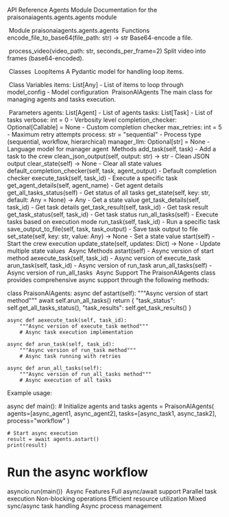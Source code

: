 API Reference
Agents Module
Documentation for the praisonaiagents.agents.agents module

​
Module praisonaiagents.agents.agents
​
Functions
​
encode_file_to_base64(file_path: str) → str
Base64-encode a file.

​
process_video(video_path: str, seconds_per_frame=2)
Split video into frames (base64-encoded).

​
Classes
​
LoopItems
A Pydantic model for handling loop items.

​
Class Variables
items: List[Any] - List of items to loop through
model_config - Model configuration
​
PraisonAIAgents
The main class for managing agents and tasks execution.

​
Parameters
agents: List[Agent] - List of agents
tasks: List[Task] - List of tasks
verbose: int = 0 - Verbosity level
completion_checker: Optional[Callable] = None - Custom completion checker
max_retries: int = 5 - Maximum retry attempts
process: str = "sequential" - Process type (sequential, workflow, hierarchical)
manager_llm: Optional[str] = None - Language model for manager agent
​
Methods
add_task(self, task) - Add a task to the crew
clean_json_output(self, output: str) → str - Clean JSON output
clear_state(self) → None - Clear all state values
default_completion_checker(self, task, agent_output) - Default completion checker
execute_task(self, task_id) - Execute a specific task
get_agent_details(self, agent_name) - Get agent details
get_all_tasks_status(self) - Get status of all tasks
get_state(self, key: str, default: Any = None) → Any - Get a state value
get_task_details(self, task_id) - Get task details
get_task_result(self, task_id) - Get task result
get_task_status(self, task_id) - Get task status
run_all_tasks(self) - Execute tasks based on execution mode
run_task(self, task_id) - Run a specific task
save_output_to_file(self, task, task_output) - Save task output to file
set_state(self, key: str, value: Any) → None - Set a state value
start(self) - Start the crew execution
update_state(self, updates: Dict) → None - Update multiple state values
​
Async Methods
astart(self) - Async version of start method
aexecute_task(self, task_id) - Async version of execute_task
arun_task(self, task_id) - Async version of run_task
arun_all_tasks(self) - Async version of run_all_tasks
​
Async Support
The PraisonAIAgents class provides comprehensive async support through the following methods:


class PraisonAIAgents:
    async def astart(self):
        """Async version of start method"""
        await self.arun_all_tasks()
        return {
            "task_status": self.get_all_tasks_status(),
            "task_results": self.get_task_results()
        }
        
    async def aexecute_task(self, task_id):
        """Async version of execute_task method"""
        # Async task execution implementation
        
    async def arun_task(self, task_id):
        """Async version of run_task method"""
        # Async task running with retries
        
    async def arun_all_tasks(self):
        """Async version of run_all_tasks method"""
        # Async execution of all tasks
Example usage:


async def main():
    # Initialize agents and tasks
    agents = PraisonAIAgents(
        agents=[async_agent1, async_agent2],
        tasks=[async_task1, async_task2],
        process="workflow"
    )
    
    # Start async execution
    result = await agents.astart()
    print(result)

# Run the async workflow
asyncio.run(main())
​
Async Features
Full async/await support
Parallel task execution
Non-blocking operations
Efficient resource utilization
Mixed sync/async task handling
Async process management